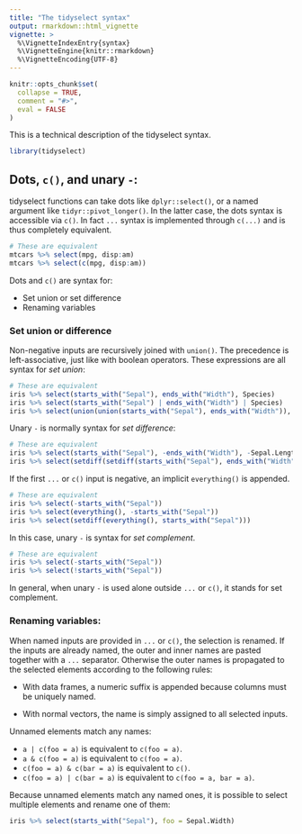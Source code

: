 ```yaml
---
title: "The tidyselect syntax"
output: rmarkdown::html_vignette
vignette: >
  %\VignetteIndexEntry{syntax}
  %\VignetteEngine{knitr::rmarkdown}
  %\VignetteEncoding{UTF-8}
---
```


```r
knitr::opts_chunk$set(
  collapse = TRUE,
  comment = "#>",
  eval = FALSE
)
```

This is a technical description of the tidyselect syntax.

```r
library(tidyselect)
```

## Dots, `c()`, and unary `-`:

tidyselect functions can take dots like `dplyr::select()`, or a named
argument like `tidyr::pivot_longer()`. In the latter case, the dots
syntax is accessible via `c()`. In fact `...` syntax is implemented
through `c(...)` and is thus completely equivalent.

```r
# These are equivalent
mtcars %>% select(mpg, disp:am)
mtcars %>% select(c(mpg, disp:am))
```

Dots and `c()` are syntax for:

* Set union or set difference
* Renaming variables


### Set union or difference

Non-negative inputs are recursively joined with `union()`. The
precedence is left-associative, just like with boolean operators.
These expressions are all syntax for _set union_:

```r
# These are equivalent
iris %>% select(starts_with("Sepal"), ends_with("Width"), Species)
iris %>% select(starts_with("Sepal") | ends_with("Width") | Species)
iris %>% select(union(union(starts_with("Sepal"), ends_with("Width")), 5L))
```

Unary `-` is normally syntax for _set difference_:

```r
# These are equivalent
iris %>% select(starts_with("Sepal"), -ends_with("Width"), -Sepal.Length)
iris %>% select(setdiff(setdiff(starts_with("Sepal"), ends_with("Width")), 1L))
```

If the first `...` or `c()` input is negative, an implicit
`everything()` is appended.

```r
# These are equivalent
iris %>% select(-starts_with("Sepal"))
iris %>% select(everything(), -starts_with("Sepal"))
iris %>% select(setdiff(everything(), starts_with("Sepal")))
```

In this case, unary `-` is syntax for _set complement_.

```r
# These are equivalent
iris %>% select(-starts_with("Sepal"))
iris %>% select(!starts_with("Sepal"))
```

In general, when unary `-` is used alone outside `...` or `c()`, it
stands for set complement.


### Renaming variables:

When named inputs are provided in `...` or `c()`, the selection is
renamed. If the inputs are already named, the outer and inner names
are pasted together with a `...` separator. Otherwise the outer
names is propagated to the selected elements according to the
following rules:

- With data frames, a numeric suffix is appended because columns
  must be uniquely named.

- With normal vectors, the name is simply assigned to all selected
  inputs.

Unnamed elements match any names:

- `a | c(foo = a)` is equivalent to `c(foo = a)`.
- `a & c(foo = a)` is equivalent to `c(foo = a)`.
- `c(foo = a) & c(bar = a)` is equivalent to `c()`.
- `c(foo = a) | c(bar = a)` is equivalent to `c(foo = a, bar = a)`.

Because unnamed elements match any named ones, it is possible to
select multiple elements and rename one of them:

```r
iris %>% select(starts_with("Sepal"), foo = Sepal.Width)
```
